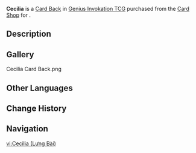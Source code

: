 {{About|the Card Back|the item|Cecilia}}
{{Item Infobox
|title        = Cecilia
|id           = 339018
|image        = Item Cecilia Card Back.png
|type         = Card Backs
|quality      = 3
|description  = A [[Genius Invokation TCG]] card back that can be obtained and switched around. They say that card backs with different designs also come with minute differences in make and texture. Some players also make collecting card backs of different styles their pursuit and hobby.
|source1      = {{Sold By|Cecilia (Card Back)}}
}}
'''Cecilia''' is a [[Card Back]] in [[Genius Invokation TCG]] purchased from the [[Card Shop]] for {{Item|Cecilia|x=100}}.

==Description==
{{Description|Are those who have the breeze and the dew for company the only ones who may enjoy the dawn's first light?|Deck Design Settings Menu}}

==Gallery==
<gallery>
Cecilia Card Back.png
</gallery>

==Other Languages==
{{Other Languages|Transclude=Cecilia}}

==Change History==
{{Change History|3.3}}

==Navigation==
{{Genius Invokation TCG Navbox|Card Accessory}}

[[vi:Cecilia (Lưng Bài)]]